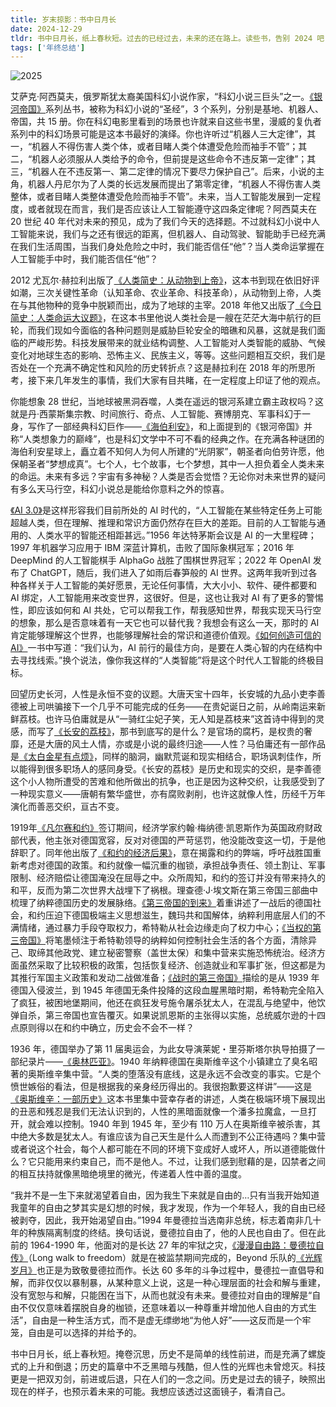 ```yaml
---
title: 岁末掠影：书中日月长
date: 2024-12-29
tldr: 书中日月长，纸上春秋短。过去的已经过去，未来的还在路上。读些书，告别 2024 吧！
tags: ['年终总结']
---
```


![2025](https://assets.coderfee.com/blog/posts/2025/2025.png)

艾萨克·阿西莫夫，俄罗斯犹太裔美国科幻小说作家，“科幻小说三巨头”之一。[《银河帝国》](https://weread.qq.com/web/reader/716320805d2344716703998#outline?noScroll=1)系列丛书，被称为科幻小说的“圣经”，3 个系列，分别是基地、机器人、帝国，共 15 册。你在科幻电影里看到的场景也许就来自这些书里，漫威的复仇者系列中的科幻场景可能是这本书最好的演绎。你也许听过“机器人三大定律”，其一，“机器人不得伤害人类个体，或者目睹人类个体遭受危险而袖手不管”；其二，“机器人必须服从人类给予的命令，但前提是这些命令不违反第一定律”；其三，“机器人在不违反第一、第二定律的情况下要尽力保护自己”。后来，小说的主角，机器人丹尼尔为了人类的长远发展而提出了第零定律，“机器人不得伤害人类整体，或者目睹人类整体遭受危险而袖手不管”。未来，当人工智能发展到一定程度，或者就现在而言，我们是否应该让人工智能遵守这四条定律呢？阿西莫夫在 20 世纪 40 年代对未来的预见，成为了我们今天的选择题。不过就科幻小说中人工智能来说，我们与之还有很远的距离，但机器人、自动驾驶、智能助手已经充满在我们生活周围，当我们身处危险之中时，我们能否信任“他”？当人类命运掌握在人工智能手中时，我们能否信任“他”？

2012 尤瓦尔·赫拉利出版了[《人类简史：从动物到上帝》](https://weread.qq.com/web/reader/d4a322a05d0f04d4a01f0d6#outline?noScroll=1)，这本书到现在依旧好评如潮，三次关键性革命（认知革命、农业革命、科技革命），从动物到上帝，人类在与其他物种的竞争中脱颖而出，成为了地球的主宰。2018 年他又出版了[《今日简史：人类命运大议题》](https://weread.qq.com/web/reader/63432820715e8aee634792d#outline?noScroll=1)，在这本书里他说人类社会是一艘在茫茫大海中航行的巨轮，而我们现如今面临的各种问题则是威胁巨轮安全的暗礁和风暴，这就是我们面临的严峻形势。科技发展带来的就业结构调整、人工智能对人类智能的威胁、气候变化对地球生态的影响、恐怖主义、民族主义，等等。这些问题相互交织，我们是否处在一个充满不确定性和风险的历史转折点？这是赫拉利在 2018 年的所思所考，接下来几年发生的事情，我们大家有目共睹，在一定程度上印证了他的观点。

你能想象 28 世纪，当地球被黑洞吞噬，人类在遥远的银河系建立霸主政权吗？这就是丹·西蒙斯集宗教、时间旅行、奇点、人工智能、赛博朋克、军事科幻于一身，写作了一部经典科幻巨作——[《海伯利安》](https://weread.qq.com/web/reader/99732a205e228a9971aa900#outline?noScroll=1)，和上面提到的《银河帝国》并称“人类想象力的巅峰”，也是科幻文学中不可不看的经典之作。在充满各种谜团的海伯利安星球上，矗立着不知何人为何人所建的“光阴冢”，朝圣者向伯劳许愿，他保朝圣者“梦想成真”。七个人，七个故事，七个梦想，其中一人担负着全人类未来的命运。未来有多远？宇宙有多神秘？人类是否会觉悟？无论你对未来世界的疑问有多么天马行空，科幻小说总是能给你意料之外的惊喜。

[《AI 3.0》](https://weread.qq.com/web/reader/a72320c072289166a7200ff#outline?noScroll=1)是这样形容我们目前所处的 AI 时代的，“人工智能在某些特定任务上可能超越人类，但在理解、推理和常识方面仍然存在巨大的差距。目前的人工智能与通用的、人类水平的智能还相距甚远。”1956 年达特茅斯会议是 AI 的一大里程碑；1997 年机器学习应用于 IBM 深蓝计算机，击败了国际象棋冠军；2016 年 DeepMind 的人工智能棋手 AlphaGo 战胜了围棋世界冠军；2022 年 OpenAI 发布了 ChatGPT，随后，我们进入了如雨后春笋般的 AI 世界。这两年我听到过各种各样关于人工智能的美好愿景，无论任何事情，大大小小、软件、硬件都要和 AI 绑定，人工智能用来改变世界，这很好。但是，这也让我对 AI 有了更多的警惕性，即应该如何和 AI 共处，它可以帮我工作，帮我感知世界，帮我实现天马行空的想象，那么是否意味着有一天它也可以替代我？我想会有这么一天，那时的 AI 肯定能够理解这个世界，也能够理解社会的常识和道德价值观。[《如何创造可信的AI》](https://weread.qq.com/web/reader/e483297071df7108e482b8b#outline?noScroll=1)一书中写道：“我们认为，AI 前行的最佳方向，是要在人类心智的内在结构中去寻找线索。”换个说法，像你我这样的“人类智能”将是这个时代人工智能的终极目标。

回望历史长河，人性是永恒不变的议题。大唐天宝十四年，长安城的九品小吏李善德被上司哄骗接下一个几乎不可能完成的任务——在贵妃诞日之前，从岭南运来新鲜荔枝。也许马伯庸就是从“一骑红尘妃子笑，无人知是荔枝来”这首诗中得到的灵感，而写了[《长安的荔枝》](https://weread.qq.com/web/reader/cc932860813ab67c2g014597#outline?noScroll=1)，那书到底写的是什么？是官场的腐朽，是权贵的奢靡，还是大唐的风土人情，亦或是小说的最终归途——人性？马伯庸还有一部作品是[《太白金星有点烦》](https://weread.qq.com/web/reader/23e32130813ab82bdg015cd2#outline?noScroll=1)，同样的脑洞，幽默荒诞和现实相结合，职场讽刺佳作，所以能得到很多职场人的感同身受。《长安的荔枝》是历史和现实的交织，是李善德这个小人物所遭受的苦难和他所做出的抗争，也正是因为这种交织，让我感受到了一种现实意义——唐朝有繁华盛世，亦有腐败剥削，也许这就像人性，历经千万年演化而善恶交织，亘古不变。

1919年[《凡尔赛和约》](https://baike.baidu.com/item/%E5%87%A1%E5%B0%94%E8%B5%9B%E5%92%8C%E7%BA%A6/513254)签订期间，经济学家约翰·梅纳德·凯恩斯作为英国政府财政部代表，他主张对德国宽容，反对对德国的严苛惩罚，他没能改变这一切，于是他辞职了。同年他出版了[《和约的经济后果》](https://weread.qq.com/web/reader/94d32c10813ab8279g016ce1#outline?noScroll=1)，意在揭露和约的弊端，呼吁战胜国重新考虑对德国的政策。和约就像一幅沉重的枷锁，承担战争责任、领土割让、军事限制、经济赔偿让德国淹没在屈辱之中。众所周知，和约的签订并没有带来持久的和平，反而为第二次世界大战埋下了祸根。理查德·J·埃文斯在第三帝国三部曲中梳理了纳粹德国历史的发展脉络。[《第三帝国的到来》](https://weread.qq.com/web/reader/16e320a071cc19ae16ea782#outline?noScroll=1)着重讲述了一战后的德国社会，和约压迫下德国极端主义思想滋生，魏玛共和国解体，纳粹利用底层人们的不满情绪，通过暴力手段夺取权力，希特勒从社会边缘走向了权力中心；[《当权的第三帝国》](https://weread.qq.com/web/reader/24132c8071cc19b6241fcaa#outline?noScroll=1)将笔墨倾注于希特勒领导的纳粹如何控制社会生活的各个方面，清除异己、取缔其他政党、建立秘密警察（盖世太保）和集中营来实施恐怖统治。经济方面虽然采取了比较积极的政策，包括恢复经济、创造就业和军事扩张，但这都是为其推行军国主义政策和发动二战做准备；[《战时的第三帝国》](https://weread.qq.com/web/reader/961327a07202572e9616526#outline?noScroll=1)描绘的是从 1939 年德国入侵波兰，到 1945 年德国无条件投降的这段血腥黑暗时期，希特勒完全陷入了疯狂，被困地堡期间，他还在疯狂发号施令屠杀犹太人，在混乱与绝望中，他饮弹自杀，第三帝国也宣告覆灭。如果说凯恩斯的主张得以实施，总统威尔逊的十四点原则得以在和约中确立，历史会不会不一样？

1936 年，德国举办了第 11 届奥运会，为此女导演莱妮・里芬斯塔尔执导拍摄了一部纪录片——[《奥林匹亚》](https://www.bilibili.com/bangumi/play/ep303317)。1940 年纳粹德国在奥斯维辛这个小镇建立了臭名昭著的奥斯维辛集中营。“人类的堕落没有底线，这是永远不会改变的事实。它是个愤世嫉俗的看法，但是根据我的亲身经历得出的。我很抱歉要这样讲”——这是[《奥斯维辛：一部历史》](https://weread.qq.com/web/reader/e51320b05ceb6ae51abac7b#outline?noScroll=1)这本书里集中营幸存者的讲述，人类在极端环境下展现出的丑恶和残忍是我们无法认识到的，人性的黑暗面就像一个潘多拉魔盒，一旦打开，就会难以控制。1940 年到 1945 年，至少有 110 万人在奥斯维辛被杀害，其中绝大多数是犹太人。有谁应该为自己天生是什么人而遭到不公正待遇吗？集中营或者说这个社会，每个人都可能在不同的环境下变成好人或坏人，所以道德能做什么？它只能用来约束自己，而不是他人。不过，让我们感到慰藉的是，囚禁者之间的相互扶持就像黑暗绝境里的微光，传递着人性中善的温度。

“我并不是一生下来就渴望着自由，因为我生下来就是自由的…只有当我开始知道我童年的自由之梦其实是幻想的时候，我才发现，作为一个年轻人，我的自由已经被剥夺，因此，我开始渴望自由。”1994 年曼德拉当选南非总统，标志着南非几十年的种族隔离制度的终结。换句话说，曼德拉自由了，他的人民也自由了。但在此前的 1964-1990 年，他面对的是长达 27 年的牢狱之灾，[《漫漫自由路：曼德拉自传》](https://weread.qq.com/web/reader/53832d205a1eaf5384ce2fb#outline?noScroll=1)（Long walk to freedom）就是在被监禁期间完成的，Beyond 乐队的[《光辉岁月》](https://y.qq.com/n/ryqq/songDetail/003JJd7a3kd908)也正是为致敬曼德拉而作。长达 60 多年的斗争过程中，曼德拉一直倡导和解，而非仅仅以暴制暴，从某种意义上说，这是一种心理层面的社会和解与重建，没有宽恕与和解，只能困在当下，从而也就没有未来。曼德拉对自由的理解是“自由不仅仅意味着摆脱自身的枷锁，还意味着以一种尊重并增加他人自由的方式生活”，自由是一种生活方式，而不是虚无缥缈地“为他人好”——这反而是一个牢笼，自由是可以选择的并给予的。

书中日月长，纸上春秋短。掩卷沉思，历史不是简单的线性前进，而是充满了螺旋式的上升和倒退；历史的篇章中不乏黑暗与残酷，但人性的光辉也未曾熄灭。科技更是一把双刃剑，前进或后退，只在人们的一念之间。历史是过去的镜子，映照出现在的样子，也预示着未来的可能。我想应该透过这面镜子，看清自己。


